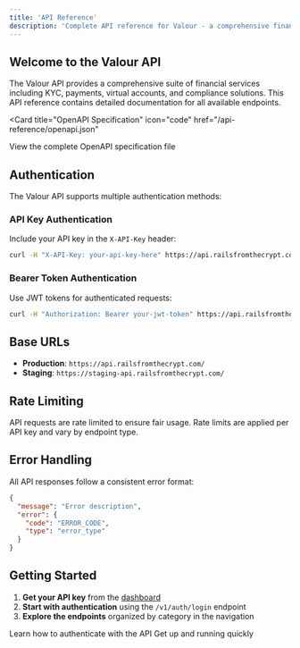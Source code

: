 ```yaml
---
title: 'API Reference'
description: 'Complete API reference for Valour - a comprehensive financial services platform'
---
```


## Welcome to the Valour API

The Valour API provides a comprehensive suite of financial services including KYC, payments, virtual accounts, and compliance solutions. This API reference contains detailed documentation for all available endpoints.

<Card
  title="OpenAPI Specification"
  icon="code"
  href="/api-reference/openapi.json"
>
  View the complete OpenAPI specification file
</Card>

## Authentication

The Valour API supports multiple authentication methods:

### API Key Authentication
Include your API key in the `X-API-Key` header:

```bash
curl -H "X-API-Key: your-api-key-here" https://api.railsfromthecrypt.com/v1/endpoint
```

### Bearer Token Authentication
Use JWT tokens for authenticated requests:

```bash
curl -H "Authorization: Bearer your-jwt-token" https://api.railsfromthecrypt.com/v1/endpoint
```

## Base URLs

- **Production**: `https://api.railsfromthecrypt.com/`
- **Staging**: `https://staging-api.railsfromthecrypt.com/`

## Rate Limiting

API requests are rate limited to ensure fair usage. Rate limits are applied per API key and vary by endpoint type.

## Error Handling

All API responses follow a consistent error format:

```json
{
  "message": "Error description",
  "error": {
    "code": "ERROR_CODE",
    "type": "error_type"
  }
}
```

## Getting Started

1. **Get your API key** from the [dashboard](https://dashboard.railsfromthecrypt.com)
2. **Start with authentication** using the `/v1/auth/login` endpoint
3. **Explore the endpoints** organized by category in the navigation

<CardGroup cols={2}>
  <Card
    title="Authentication"
    icon="key"
    href="/api/auth/post-auth-login"
  >
    Learn how to authenticate with the API
  </Card>
  <Card
    title="Quick Start"
    icon="rocket"
    href="/quickstart"
  >
    Get up and running quickly
  </Card>
</CardGroup>
